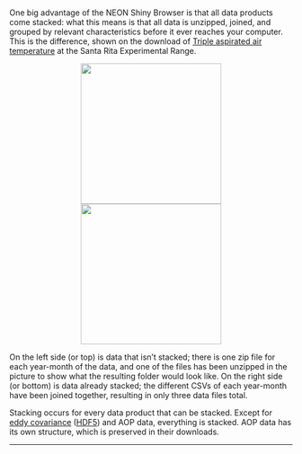 <br>
One big advantage of the NEON Shiny Browser is that all data products come stacked: what this means is that all data is unzipped, joined, and grouped by relevant characteristics before it ever reaches your computer. This is the difference, shown on the download of <a href='http://data.neonscience.org/data-product-view?dpCode=DP1.00003.001' target='_blank'>Triple aspirated air temperature</a> at the Santa Rita Experimental Range.

<center><img src='https://github.com/cyverse-gis/NEON-Shiny-Browser/blob/master/Img/Help_notstacked_data.png?raw=true' height='250' hspace='10'><img src='https://github.com/cyverse-gis/NEON-Shiny-Browser/blob/master/Img/Help_stacked_data.png?raw=true' height='250' hspace='10'></center>

On the left side (or top) is data that isn't stacked; there is one zip file for each year-month of the data, and one of the files has been unzipped in the picture to show what the resulting folder would look like. On the right side (or bottom) is data already stacked; the different CSVs of each year-month have been joined together, resulting in only three data files total.

Stacking occurs for every data product that can be stacked. Except for <a href='http://data.neonscience.org/data-product-view?dpCode=DP4.00200.001' target='_blank'>eddy covariance</a> (<a href='https://www.hdfgroup.org/' target='_blank'>HDF5</a>) and AOP data, everything is stacked. AOP data has its own structure, which is preserved in their downloads.

<hr>
